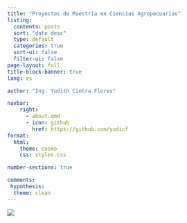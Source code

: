 ```yaml
---
title: "Proyectos de Maestría en Ciencias Agropecuarias"
listing:
  contents: posts
  sort: "date desc"
  type: default
  categories: true
  sort-ui: false
  filter-ui: false
page-layout: full
title-block-banner: true
lang: es 

author: "Ing. Yudith Cintra Flores"

navbar:
    right:
      - about.qmd
      - icon: github
        href: https://github.com/yudicf
format:
  html:
    theme: cosmo
    css: styles.css

number-sections: true

comments: 
 hypothesis:
  theme: clean  
---
```


![](logos.jpg)
